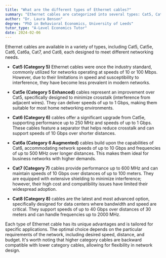```yaml
---
title: "What are the different types of Ethernet cables?"
summary: "Ethernet cables are categorized into several types: Cat5, Cat5e, Cat6, Cat6a, Cat7, and Cat8, each offering different performance levels and specifications for networking needs."
author: "Dr. Laura Benson"
degree: "PhD in Behavioral Economics, University of Leeds"
tutor_type: "A-Level Economics Tutor"
date: 2024-02-06
---
```


Ethernet cables are available in a variety of types, including Cat5, Cat5e, Cat6, Cat6a, Cat7, and Cat8, each designed to meet different networking needs.

- **Cat5 (Category 5)** Ethernet cables were once the industry standard, commonly utilized for networks operating at speeds of $10$ or $100$ Mbps. However, due to their limitations in speed and susceptibility to interference, they have become less prevalent in modern networks.

- **Cat5e (Category 5 Enhanced)** cables represent an improvement over Cat5, specifically designed to minimize crosstalk (interference from adjacent wires). They can deliver speeds of up to $1$ Gbps, making them suitable for most home networking environments.

- **Cat6 (Category 6)** cables offer a significant upgrade from Cat5e, supporting performance up to $250$ MHz and speeds of up to $1$ Gbps. These cables feature a separator that helps reduce crosstalk and can support speeds of $10$ Gbps over shorter distances.

- **Cat6a (Category 6 Augmented)** cables build upon the capabilities of Cat6, accommodating network speeds of up to $10$ Gbps and frequencies of up to $500$ MHz over longer distances. This makes them ideal for business networks with higher demands.

- **Cat7 (Category 7)** cables provide performance up to $600$ MHz and can maintain speeds of $10$ Gbps over distances of up to $100$ meters. They are equipped with extensive shielding to minimize interference; however, their high cost and compatibility issues have limited their widespread adoption.

- **Cat8 (Category 8)** cables are the latest and most advanced option, specifically designed for data centers where bandwidth and speed are critical. They support speeds of up to $40$ Gbps over distances of $30$ meters and can handle frequencies up to $2000$ MHz.

Each type of Ethernet cable has its unique advantages and is tailored for specific applications. The optimal choice depends on the particular requirements of the network, including desired speed, distance, and budget. It's worth noting that higher category cables are backward compatible with lower category cables, allowing for flexibility in network design.
    